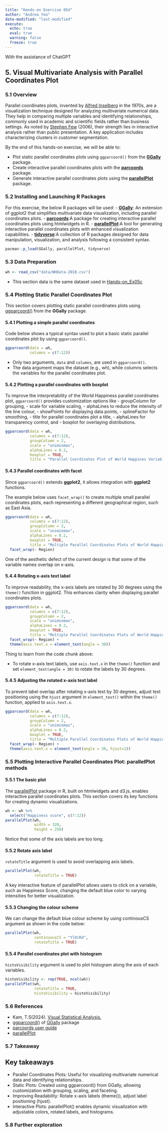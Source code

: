 ```yaml
---
title: "Hands-on Exercise 05d"
author: "Andrea Yeo"
date-modified: "last-modified"
execute:
  echo: true
  eval: true
  warning: false
  freeze: true
---
```


[With the assistance of ChatGPT]{style="font-size: 14px;"}

## 5. Visual Multivariate Analysis with Parallel Coordinates Plot

### 5.1 Overview

Parallel coordinates plots, invented by [Alfred Inselberg](http://www.math.tau.ac.il/~aiisreal/) in the 1970s, are a visualization technique designed for analyzing multivariate numerical data. They help in comparing multiple variables and identifying relationships, commonly used in academic and scientific fields rather than business settings. As noted by [Stephen Few](https://www.perceptualedge.com/articles/b-eye/parallel_coordinates.pdf) (2006), their strength lies in interactive analysis rather than public presentation. A key application includes characterizing clusters in customer segmentation.

By the end of this hands-on exercise, we will be able to:

-   Plot static parallel coordinates plots using `ggparcoord()` from the [**GGally**](https://www.rdocumentation.org/packages/GGally/versions/2.2.1) package.
  -   Create interactive parallel coordinates plots with the [**parcoords**](https://www.rdocumentation.org/packages/MASS/versions/7.3-64/topics/parcoord) package.
-   Generate interactive parallel coordinates plots using the [**parallelPlot**](https://www.rdocumentation.org/packages/parallelPlot/versions/0.4.0) package.

### 5.2 Installing and Launching R Packages
For this exercise, the below R packages will be used:
-   [**GGally**](https://www.rdocumentation.org/packages/GGally/versions/2.2.1): An extension of ggplot2 that simplifies multivariate data visualization, including parallel coordinates plots.
-   [**parcoords**](https://www.rdocumentation.org/packages/MASS/versions/7.3-64/topics/parcoord):A package for creating interactive parallel coordinates plots using htmlwidgets in R.
-   [**parallelPlot**](https://www.rdocumentation.org/packages/parallelPlot/versions/0.4.0):A tool for generating interactive parallel coordinates plots with enhanced visualization capabilities.
-   [**tidyverse**](https://www.rdocumentation.org/packages/tidyverse/versions/2.0.0):A collection of R packages designed for data manipulation, visualization, and analysis following a consistent syntax.

```r
pacman::p_load(GGally, parallelPlot, tidyverse)
```

### 5.3 Data Preparation

```r
wh <- read_csv("data/WHData-2018.csv")
```
::: callout-note
-   This section data is the same dataset used in [Hands-on_Ex05c](Hands-on_Ex05c.html)
:::

### 5.4 Plotting Static Parallel Coordinates Plot

This section covers plotting static parallel coordinates plots using [ggparcoord()](https://ggobi.github.io/ggally/reference/ggparcoord.html) from the **GGally** package. 

#### 5.4.1 Plotting a simple parallel coordinates
Code below shows a typical syntax used to plot a basic static parallel coordinates plot by using `ggparcoord()`.

```r
ggparcoord(data = wh, 
           columns = c(7:12))
```

-   Only two arguments, `data` and `columns`, are used in `ggparcoord()`. 
-   The data argument maps the dataset (e.g., wh), while columns selects the variables for the parallel coordinates plot.

#### 5.4.2 Plotting a parallel coordinates with boxplot

To improve the interpretability of the World Happiness parallel coordinates plot, `ggparcoord()` provides customization options like 
-   groupColumn for grouping, 
-   scale for variable scaling, 
-   alphaLines to reduce the intensity of the line colour,
-   showPoints for displaying data points, 
-   splineFactor for smoothing, 
-   title for parallel coordinates plot a title,
-   alphaLines for transparency control, and 
-   boxplot for overlaying distributions.

```r
ggparcoord(data = wh, 
           columns = c(7:12), 
           groupColumn = 2,
           scale = "uniminmax",
           alphaLines = 0.2,
           boxplot = TRUE, 
           title = "Parallel Coordinates Plot of World Happines Variables")
```

#### 5.4.3 Parallel coordinates with facet
Since `ggparcoord()` extends **ggplot2**, it allows integration with **ggplot2** functions. 

The example below uses `facet_wrap()` to create multiple small parallel coordinates plots, each representing a different geographical region, such as East Asia.

```r
ggparcoord(data = wh, 
           columns = c(7:12), 
           groupColumn = 2,
           scale = "uniminmax",
           alphaLines = 0.2,
           boxplot = TRUE, 
           title = "Multiple Parallel Coordinates Plots of World Happines Variables by Region") +
  facet_wrap(~ Region)
```

One of the aesthetic defect of the current design is that some of the variable names overlap on x-axis.

#### 5.4.4 Rotating x-axis text label
To improve readability, the x-axis labels are rotated by 30 degrees using the `theme()` function in ggplot2. This enhances clarity when displaying parallel coordinates plots.

```r
ggparcoord(data = wh, 
           columns = c(7:12), 
           groupColumn = 2,
           scale = "uniminmax",
           alphaLines = 0.2,
           boxplot = TRUE, 
           title = "Multiple Parallel Coordinates Plots of World Happines Variables by Region") +
  facet_wrap(~ Region) + 
  theme(axis.text.x = element_text(angle = 30))
```
Thing to learn from the code chunk above:

-   To rotate x-axis text labels, use `axis.text.x` in the `theme()` function and set `element_text(angle = 30)` to rotate the labels by 30 degrees.

#### 5.4.5 Adjusting the rotated x-axis text label
To prevent label overlap after rotating x-axis text by 30 degrees, adjust text positioning using the `hjust` argument in `element_text()` within the `theme()` function, applied to `axis.text.x`.
```r
ggparcoord(data = wh, 
           columns = c(7:12), 
           groupColumn = 2,
           scale = "uniminmax",
           alphaLines = 0.2,
           boxplot = TRUE, 
           title = "Multiple Parallel Coordinates Plots of World Happines Variables by Region") +
  facet_wrap(~ Region) + 
  theme(axis.text.x = element_text(angle = 30, hjust=1))
```

### 5.5 Plotting Interactive Parallel Coordinates Plot: parallelPlot methods
#### 5.5.1 The basic plot

The [parallelPlot](https://cran.r-project.org/web/packages/parallelPlot/) package in R, built on htmlwidgets and d3.js, enables interactive parallel coordinates plots. This section covers its key functions for creating dynamic visualizations.

```r
wh <- wh %>%
  select("Happiness score", c(7:12))
parallelPlot(wh,
             width = 320,
             height = 250)
```

Notice that some of the axis labels are too long. 

#### 5.5.2 Rotate axis label
`rotateTitle` argument is used to avoid overlapping axis labels.
```r
parallelPlot(wh,
             rotateTitle = TRUE)
```
A key interactive feature of parallelPlot allows users to click on a variable, such as Happiness Score, changing the default blue color to varying intensities for better visualization.

#### 5.5.3 Changing the colour scheme

We can change the default blue colour scheme by using continousCS argument as shown in the code below:
```r
parallelPlot(wh,
             continuousCS = "YlOrRd",
             rotateTitle = TRUE)
```
#### 5.5.4 Parallel coordinates plot with histogram
`histoVisibility` argument is used to plot histogram along the axis of each variables.

```r
histoVisibility <- rep(TRUE, ncol(wh))
parallelPlot(wh,
             rotateTitle = TRUE,
             histoVisibility = histoVisibility)
```


### 5.6 References

-   Kam, T.S(2024). [Visual Statistical Analysis.](https://r4va.netlify.app/chap15)
-   [ggparcoord()](https://ggobi.github.io/ggally/reference/ggparcoord.html) of [GGally](https://ggobi.github.io/ggally/index.html) package
-   [parcoords user guide](https://plotly.github.io/plotly.py-docs/generated/plotly.graph_objects.Parcoords.html)
-   [parallelPlot](https://cran.r-project.org/web/packages/parallelPlot/parallelPlot.pdf)

### 5.7 Takeaway

::: callout-tip
## Key takeaways

-   Parallel Coordinates Plots: Useful for visualizing multivariate numerical data and identifying relationships.
-   Static Plots: Created using ggparcoord() from GGally, allowing customization with grouping, scaling, and faceting.
-   Improving Readability: Rotate x-axis labels (theme()), adjust label positioning (hjust).
-   Interactive Plots: parallelPlot() enables dynamic visualization with adjustable colors, rotated labels, and histograms.
::: 


### 5.8 Further exploration









































